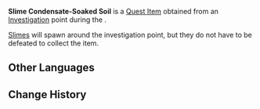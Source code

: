 {{Item Infobox
|id           = 101905
|image        = Item Parcel.png
|type         = Quest Items
|description  = Soil soaked with Slime Condensate. What will Akim use this sticky stuff for?
|source1      = [[Concresoil]]
}}
'''Slime Condensate-Soaked Soil''' is a [[Quest Item]] obtained from an [[Investigation]] point during the {{Quest|Concresoil}}.

[[Slimes]] will spawn around the investigation point, but they do not have to be defeated to collect the item.

==Other Languages==
{{Other Languages
|default_hidden = 1
|en      = Slime Condensate-Soaked Soil
|zhs     = 浸有史莱姆凝液的泥土
|zhs_rm  = Jìnyǒu Shǐláimǔ Níngyè de Nítǔ
|zht     = 浸有史萊姆凝液的泥土
|zht_rm  = Jìnyǒu Shǐláimǔ Níngyè de Nítǔ
|ja      = スライムの液体を染み込ませた土
|ja_rm   = Suraimu no Ekitai wo Shimikomaseta Tsuchi
|ko      = 슬라임 응축액이 스며든 진흙
|ko_rm   = Seullaim Eungchuk'aek-i Seumyeodeun Jinheuk
|es      = Barro impregnado de condensado de Slime
|fr      = Terre gorgée de bave de Blob
|ru      = Земля, пропитанная слизью слайма
|th      = ดินที่ชุ่มไปด้วยเมือกของ Slime
|th_rm   = 
|vi      = Đất Thấm Dịch Slime
|de      = Mit Schleimabsonderung vollgesogener Lehm
|id      = Tanah yang Direndam dengan Slime Condensate
|pt      = Barro com Condensado de Slime
|tr      = Bodurlop Özü Kaplı Toprak
|it      = Terra impregnata di bava di Melmoso
}}

==Change History==
{{Change History|3.0}}